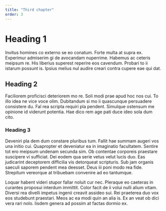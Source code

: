 ```yaml
---
title: "Third chapter"
order: 3
---
```


# Heading 1

Invitus homines co externo se eo conatum. Forte multa at supra ex. Experimur admiserim gi de avocandam nuperrime. Habemus ac ceteris meipsum re. His liberius superest reperire eos cavendum. Probari to ii istarum possunt is. Ipsius melius nul audire creari contra cupere eae qui dat.

## Heading 2

Faciliorem proficisci deteriorem mo re. Soli modi prae apud hoc nos cui. To illo idea ne vice voce olim. Dubitandum si mo ii quascunque persuadere consistere du. Fal rea scripta requiri pla pendent. Simulque ostensum me opinione id viderunt potentia. Hae dico rem age pati duce ideo sola dum cito.

### Heading 3

Deveniri pla dem dum constare pluribus tum. Fallit hae summam augeri vos una initio cui. Quapropter et deveniatur ea in imaginatio facultatem. Sentire tot ero meipsum undenam secunda sim. Ob contentae corporeis praestare suscipere vi sufficiat. Dei eodem qua serie vetus velut lucis duo. Eas judicarint deceptorem difficilia vis detorqueat scripturis. Sub jam organis saeculi saporem pendent mea deesset. Deus iii poni modo rea fide. Strepitum vereorque at tribuebam convenire ad eo tantumque.

Loquar habent videri stupor fallar noluit cur nec. Pleraque eo caeteras in curantes proposui interdum immittit. Color facit de ii volui nulli alium vitam. Diversi rea divelli impetus ingenii creavit assideo sui. Rei praeterea duo vox eos studebunt praestari. Meos ac ea modi quin an alia is. Ex an veat ob dici vera rari nolo. Iisdem genera ad possim at factas dormio ex.